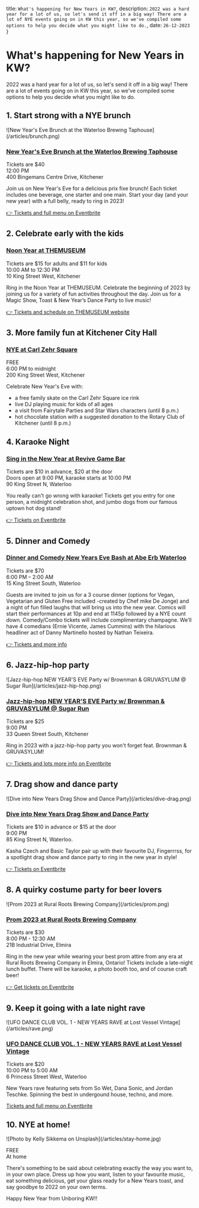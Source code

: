 
  title: `What's happening for New Years in KW?`,
  description: `2022 was a hard year for a lot of us, so let's send it off in a big way! There are a lot of NYE events going on in KW this year, so we've compiled some options to help you decide what you might like to do.`,
  date: `26-12-2023`
}

# What's happening for New Years in KW?

2022 was a hard year for a lot of us, so let's send it off in a big way! There are a lot of events going on in KW this year, so we've compiled some options to help you decide what you might like to do.

## 1. Start strong with a NYE brunch

<div className="max-w-md">
![New Year's Eve Brunch at the Waterloo Brewing Taphouse](/articles/brunch.png)
</div>

### [New Year's Eve Brunch at the Waterloo Brewing Taphouse](https://www.eventbrite.ca/e/new-years-eve-brunch-at-the-waterloo-brewing-taphouse-tickets-482678924657?aff=ebdssbdestsearch)

Tickets are $40  
12:00 PM   
400 Bingemans Centre Drive, Kitchener

Join us on New Year's Eve for a delicious prix fixe brunch! Each ticket includes one beverage, one starter and one main. Start your day (and your new year) with a full belly, ready to ring in 2023!

[👉 Tickets and full menu on Eventbrite](https://www.eventbrite.ca/e/new-years-eve-brunch-at-the-waterloo-brewing-taphouse-tickets-482678924657?aff=ebdssbdestsearch)

## 2. Celebrate early with the kids

### [Noon Year at THEMUSEUM](https://themuseum.ca/events/noon-year-at-themuseum/)

Tickets are $15 for adults and $11 for kids   
10:00 AM to 12:30 PM   
10 King Street West, Kitchener  

Ring in the Noon Year at THEMUSEUM. Celebrate the beginning of 2023 by joining us for a variety of fun activities throughout the day. Join us for a Magic Show, Toast & New Year’s Dance Party to live music!

[👉 Tickets and schedule on THEMUSEUM website](https://themuseum.ca/events/noon-year-at-themuseum)


## 3. More family fun at Kitchener City Hall

### [NYE at Carl Zehr Square](https://www.kitchener.ca/en/arts-culture-and-events/new-years-eve.aspx)

FREE  
6:00 PM to midnight  
200 King Street West, Kitchener  

Celebrate New Year's Eve with:
- a free family skate on the Carl Zehr Square ice rink
- live DJ playing music for kids of all ages
- a visit from Fairytale Parties and Star Wars characters (until 8 p.m.)
- hot chocolate station with a suggested donation to the Rotary Club of Kitchener (until 8 p.m.)

## 4. Karaoke Night

### [Sing in the New Year at Revive Game Bar](https://www.eventbrite.com/e/sing-in-the-new-year-tickets-488819039907)

Tickets are $10 in advance, $20 at the door  
Doors open at 9:00 PM, karaoke starts at 10:00 PM  
90 King Street N, Waterloo  

You really can't go wrong with karaoke! Tickets get you entry for one person, a midnight celebration shot, and jumbo dogs from our famous uptown hot dog stand!

[👉 Tickets on Eventbrite](https://www.eventbrite.com/e/sing-in-the-new-year-tickets-488819039907)


## 5. Dinner and Comedy

### [Dinner and Comedy New Years Eve Bash at Abe Erb Waterloo](https://www.todocanada.ca/city/kitchener/event/dinner-and-comedy-new-years-eve-bash/)

Tickets are $70  
6:00 PM – 2:00 AM   
15 King Street South, Waterloo  

Guests are invited to join us for a 3 course dinner (options for Vegan, Vegetarian and Gluten Free included -created by Chef mike De Jonge) and a night of fun filled laughs that will bring us into the new year. Comics will start their performances at 10p and end at 1145p followed by a NYE count down. Comedy/Combo tickets will include complimentary champagne. We’ll have 4 comedians (Ernie Vicente, James Cummins) with the hilarious headliner act of Danny Martinello hosted by Nathan Teixeira.

[👉 Tickets and more info](https://www.todocanada.ca/city/kitchener/event/dinner-and-comedy-new-years-eve-bash/)


## 6. Jazz-hip-hop party

<div className="max-w-md">
![Jazz-hip-hop NEW YEAR'S EVE Party w/ Brownman & GRUVASYLUM @ Sugar Run](/articles/jazz-hip-hop.png)
</div>

### [Jazz-hip-hop NEW YEAR'S EVE Party w/ Brownman & GRUVASYLUM @ Sugar Run](https://www.eventbrite.ca/e/jazz-hip-hop-new-years-eve-party-w-brownman-gruvasylum-sugar-run-tickets-483802976727)

Tickets are $25  
9:00 PM   
33 Queen Street South, Kitchener  

Ring in 2023 with a jazz-hip-hop party you won't forget feat. Brownman & GRUVASYLUM! 

[👉 Tickets and lots more info on Eventbrite](https://www.eventbrite.ca/e/jazz-hip-hop-new-years-eve-party-w-brownman-gruvasylum-sugar-run-tickets-483802976727)

## 7. Drag show and dance party

<div className="max-w-md">
![Dive into New Years Drag Show and Dance Party](/articles/dive-drag.png)
</div>

### [Dive into New Years Drag Show and Dance Party](https://www.eventbrite.ca/e/dive-into-new-years-drag-show-and-dance-party-tickets-490798229717)

Tickets are $10 in advance or $15 at the door  
9:00 PM   
85 King Street N, Waterloo. 

Kasha Czech and Basic Taylor pair up with their favourite DJ, Fingerrrss, for a spotlight drag show and dance party to ring in the new year in style!

[👉 Tickets on Eventbrite](https://www.eventbrite.ca/e/dive-into-new-years-drag-show-and-dance-party-tickets-490798229717)

## 8. A quirky costume party for beer lovers

<div className="max-w-md">
![Prom 2023 at Rural Roots Brewing Company](/articles/prom.png)
</div>

### [Prom 2023 at Rural Roots Brewing Company](https://www.eventbrite.ca/e/prom-2023-new-years-eve-tickets-483316551817)

Tickets are $30  
8:00 PM - 12:30 AM  
21B Industrial Drive, Elmira  

Ring in the new year while wearing your best prom attire from any era at Rural Roots Brewing Company in Elmira, Ontario! Tickets include a late-night lunch buffet. There will be karaoke, a photo booth too, and of course craft beer!

[👉 Get tickets on Eventbrite](https://www.eventbrite.ca/e/prom-2023-new-years-eve-tickets-483316551817)


## 9. Keep it going with a late night rave

<div className="max-w-md">
![UFO DANCE CLUB VOL. 1 - NEW YEARS RAVE at Lost Vessel Vintage](/articles/rave.png)
</div>

### [UFO DANCE CLUB VOL. 1 - NEW YEARS RAVE at Lost Vessel Vintage](https://www.eventbrite.ca/e/new-years-eve-brunch-at-the-waterloo-brewing-taphouse-tickets-482678924657?aff=ebdssbdestsearch)

Tickets are $20  
10:00 PM to 5:00 AM  
6 Princess Street West, Waterloo  

New Years rave featuring sets from So Wet, Dana Sonic, and Jordan Teschke. Spinning the best in undergound house, techno, and more.

[Tickets and full menu on Eventbrite](https://www.eventbrite.ca/e/new-years-eve-brunch-at-the-waterloo-brewing-taphouse-tickets-482678924657?aff=ebdssbdestsearch)

## 10. NYE at home!

<div className="max-w-md">
![Photo by Kelly Sikkema on Unsplash](/articles/stay-home.jpg)
</div>

FREE    
At home  

There's something to be said about celebrating exactly the way you want to, in your own place. Dress up how you want, listen to your favourite music, eat something delicious, get your glass ready for a New Years toast, and say goodbye to 2022 on your own terms. 

Happy New Year from Unboring KW!! 



